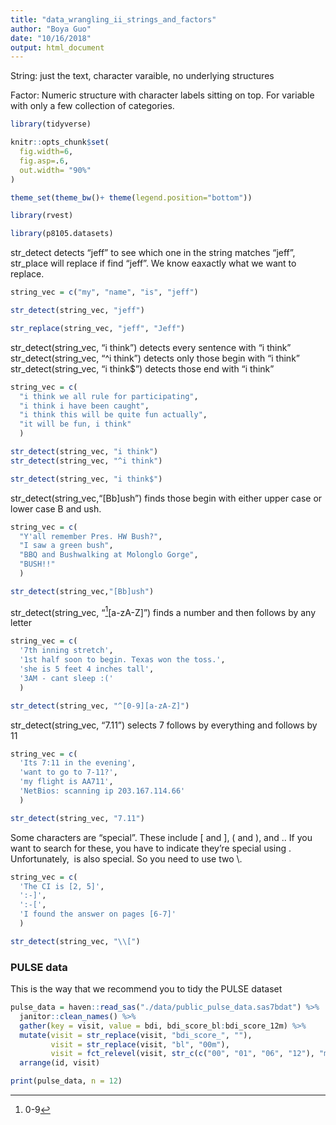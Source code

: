 ```yaml
---
title: "data_wrangling_ii_strings_and_factors"
author: "Boya Guo"
date: "10/16/2018"
output: html_document
---
```


String: just the text, character varaible, no underlying structures 

Factor: Numeric structure with character labels sitting on top. For variable with only a few collection of categories.

```r
library(tidyverse)

knitr::opts_chunk$set(
  fig.width=6,
  fig.asp=.6,
  out.width= "90%"
)

theme_set(theme_bw()+ theme(legend.position="bottom"))

library(rvest)

library(p8105.datasets)
```

str_detect detects "jeff" to see which one in the string matches "jeff", str_place will replace if find "jeff". We know eaxactly what we want to replace. 

```r
string_vec = c("my", "name", "is", "jeff")

str_detect(string_vec, "jeff")

str_replace(string_vec, "jeff", "Jeff")
```


str_detect(string_vec, "i think") detects every sentence with "i think"
str_detect(string_vec, "^i think") detects only those begin with "i think"
str_detect(string_vec, "i think$") detects those end with "i think"
```r
string_vec = c(
  "i think we all rule for participating",
  "i think i have been caught",
  "i think this will be quite fun actually",
  "it will be fun, i think"
  )

str_detect(string_vec, "i think")
str_detect(string_vec, "^i think")

str_detect(string_vec, "i think$")
```

str_detect(string_vec,"[Bb]ush") finds those begin with either upper case or lower case B and ush. 
```r
string_vec = c(
  "Y'all remember Pres. HW Bush?",
  "I saw a green bush",
  "BBQ and Bushwalking at Molonglo Gorge",
  "BUSH!!"
  )

str_detect(string_vec,"[Bb]ush")
```

str_detect(string_vec, "^[0-9][a-zA-Z]") finds a number and then follows by any letter 
```r
string_vec = c(
  '7th inning stretch',
  '1st half soon to begin. Texas won the toss.',
  'she is 5 feet 4 inches tall',
  '3AM - cant sleep :('
  )

str_detect(string_vec, "^[0-9][a-zA-Z]")
```

str_detect(string_vec, "7.11") selects 7 follows by everything and follows by 11
```r
string_vec = c(
  'Its 7:11 in the evening',
  'want to go to 7-11?',
  'my flight is AA711',
  'NetBios: scanning ip 203.167.114.66'
  )

str_detect(string_vec, "7.11")
```

Some characters are “special”. These include [ and ], ( and ), and .. If you want to search for these, you have to indicate they’re special using \. Unfortunately, \ is also special. So you need to use two \\.
```r
string_vec = c(
  'The CI is [2, 5]',
  ':-]',
  ':-[',
  'I found the answer on pages [6-7]'
  )

str_detect(string_vec, "\\[")
```

### PULSE data 

This is the way that we recommend you to tidy the PULSE dataset 

```r
pulse_data = haven::read_sas("./data/public_pulse_data.sas7bdat") %>%
  janitor::clean_names() %>%
  gather(key = visit, value = bdi, bdi_score_bl:bdi_score_12m) %>%
  mutate(visit = str_replace(visit, "bdi_score_", ""),
         visit = str_replace(visit, "bl", "00m"),
         visit = fct_relevel(visit, str_c(c("00", "01", "06", "12"), "m"))) %>%
  arrange(id, visit)

print(pulse_data, n = 12)
```



